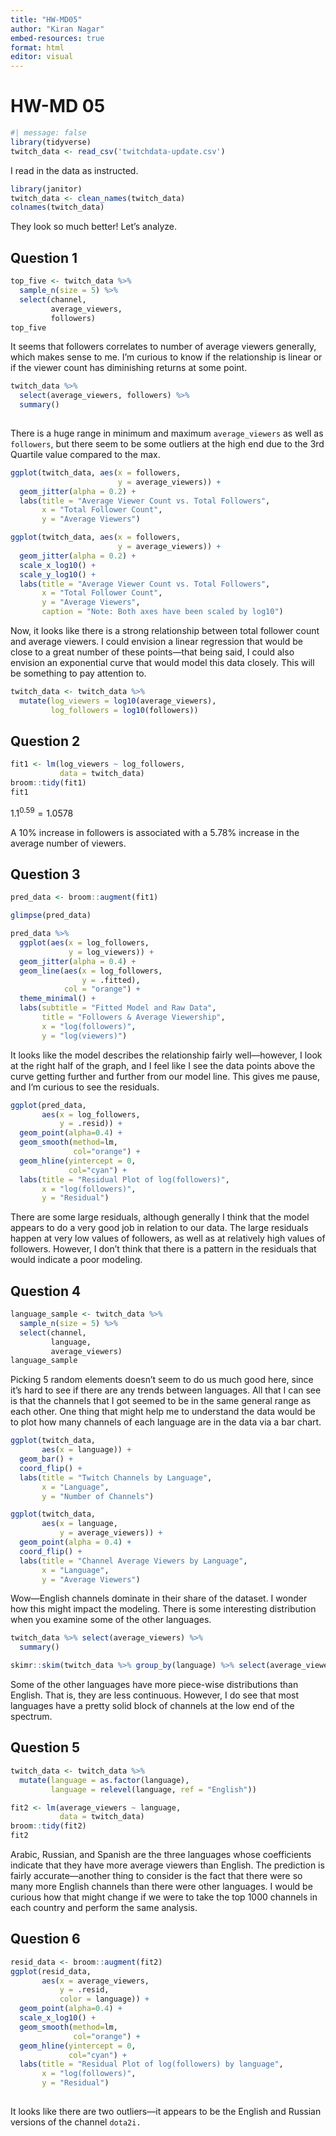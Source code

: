 ```yaml
---
title: "HW-MD05"
author: "Kiran Nagar"
embed-resources: true
format: html
editor: visual
---
```


# HW-MD 05

```r
#| message: false
library(tidyverse)
twitch_data <- read_csv('twitchdata-update.csv')
```

I read in the data as instructed.

```r
library(janitor)
twitch_data <- clean_names(twitch_data)
colnames(twitch_data)
```

They look so much better! Let's analyze.

## Question 1

```r
top_five <- twitch_data %>% 
  sample_n(size = 5) %>% 
  select(channel,
         average_viewers,
         followers)
top_five
```

It seems that followers correlates to number of average viewers generally, which makes sense to me. I'm curious to know if the relationship is linear or if the viewer count has diminishing returns at some point.

```r
twitch_data %>% 
  select(average_viewers, followers) %>% 
  summary()
  
```

There is a huge range in minimum and maximum `average_viewers` as well as `followers`, but there seem to be some outliers at the high end due to the 3rd Quartile value compared to the max.

```r
ggplot(twitch_data, aes(x = followers,
                        y = average_viewers)) +
  geom_jitter(alpha = 0.2) +
  labs(title = "Average Viewer Count vs. Total Followers",
       x = "Total Follower Count",
       y = "Average Viewers")
```

```r
ggplot(twitch_data, aes(x = followers,
                        y = average_viewers)) +
  geom_jitter(alpha = 0.2) +
  scale_x_log10() +
  scale_y_log10() +
  labs(title = "Average Viewer Count vs. Total Followers",
       x = "Total Follower Count",
       y = "Average Viewers",
       caption = "Note: Both axes have been scaled by log10")
```

Now, it looks like there is a strong relationship between total follower count and average viewers. I could envision a linear regression that would be close to a great number of these points---that being said, I could also envision an exponential curve that would model this data closely. This will be something to pay attention to.

```r
twitch_data <- twitch_data %>% 
  mutate(log_viewers = log10(average_viewers), 
         log_followers = log10(followers))
```

## Question 2

```r
fit1 <- lm(log_viewers ~ log_followers,
           data = twitch_data)
broom::tidy(fit1)
fit1

```

$1.1^{0.59} = 1.0578$

A 10% increase in followers is associated with a 5.78% increase in the average number of viewers.

## Question 3

```r
pred_data <- broom::augment(fit1)

glimpse(pred_data)
```

```r
pred_data %>% 
  ggplot(aes(x = log_followers, 
             y = log_viewers)) +
  geom_jitter(alpha = 0.4) + 
  geom_line(aes(x = log_followers, 
                y = .fitted), 
            col = "orange") + 
  theme_minimal() +
  labs(subtitle = "Fitted Model and Raw Data", 
       title = "Followers & Average Viewership", 
       x = "log(followers)", 
       y = "log(viewers)")
```

It looks like the model describes the relationship fairly well---however, I look at the right half of the graph, and I feel like I see the data points above the curve getting further and further from our model line. This gives me pause, and I'm curious to see the residuals.

```r
ggplot(pred_data,
       aes(x = log_followers,
           y = .resid)) +
  geom_point(alpha=0.4) +
  geom_smooth(method=lm,
              col="orange") +
  geom_hline(yintercept = 0,
             col="cyan") +
  labs(title = "Residual Plot of log(followers)",
       x = "log(followers)",
       y = "Residual")
```

There are some large residuals, although generally I think that the model appears to do a very good job in relation to our data. The large residuals happen at very low values of followers, as well as at relatively high values of followers. However, I don't think that there is a pattern in the residuals that would indicate a poor modeling.

## Question 4

```r
language_sample <- twitch_data %>% 
  sample_n(size = 5) %>% 
  select(channel,
         language,
         average_viewers)
language_sample
```

Picking 5 random elements doesn't seem to do us much good here, since it's hard to see if there are any trends between languages. All that I can see is that the channels that I got seemed to be in the same general range as each other. One thing that might help me to understand the data would be to plot how many channels of each language are in the data via a bar chart.

```r
ggplot(twitch_data,
       aes(x = language)) +
  geom_bar() +
  coord_flip() +
  labs(title = "Twitch Channels by Language",
       x = "Language",
       y = "Number of Channels")

ggplot(twitch_data,
       aes(x = language,
           y = average_viewers)) +
  geom_point(alpha = 0.4) +
  coord_flip() +
  labs(title = "Channel Average Viewers by Language",
       x = "Language",
       y = "Average Viewers")
```

Wow---English channels dominate in their share of the dataset. I wonder how this might impact the modeling. There is some interesting distribution when you examine some of the other languages.

```r
twitch_data %>% select(average_viewers) %>% 
  summary()
```

```r
skimr::skim(twitch_data %>% group_by(language) %>% select(average_viewers))
```

Some of the other languages have more piece-wise distributions than English. That is, they are less continuous. However, I do see that most languages have a pretty solid block of channels at the low end of the spectrum.

## Question 5

```r
twitch_data <- twitch_data %>% 
  mutate(language = as.factor(language), 
         language = relevel(language, ref = "English"))
```

```r
fit2 <- lm(average_viewers ~ language,
           data = twitch_data)
broom::tidy(fit2)
fit2
```

Arabic, Russian, and Spanish are the three languages whose coefficients indicate that they have more average viewers than English. The prediction is fairly accurate---another thing to consider is the fact that there were so many more English channels than there were other languages. I would be curious how that might change if we were to take the top 1000 channels in each country and perform the same analysis.

## Question 6

```r
resid_data <- broom::augment(fit2)
ggplot(resid_data,
       aes(x = average_viewers,
           y = .resid,
           color = language)) +
  geom_point(alpha=0.4) +
  scale_x_log10() +
  geom_smooth(method=lm,
              col="orange") +
  geom_hline(yintercept = 0,
             col="cyan") +
  labs(title = "Residual Plot of log(followers) by language",
       x = "log(followers)",
       y = "Residual")
  
```

It looks like there are two outliers---it appears to be the English and Russian versions of the channel `dota2i.`
